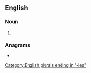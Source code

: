 ==English==

===Noun===
{{head|en|noun plural form}}

# {{plural of|amnesty|lang=en}}

===Anagrams===
* {{anagrams|en|meatiness|seminates}}

[[Category:English plurals ending in "-ies"]]